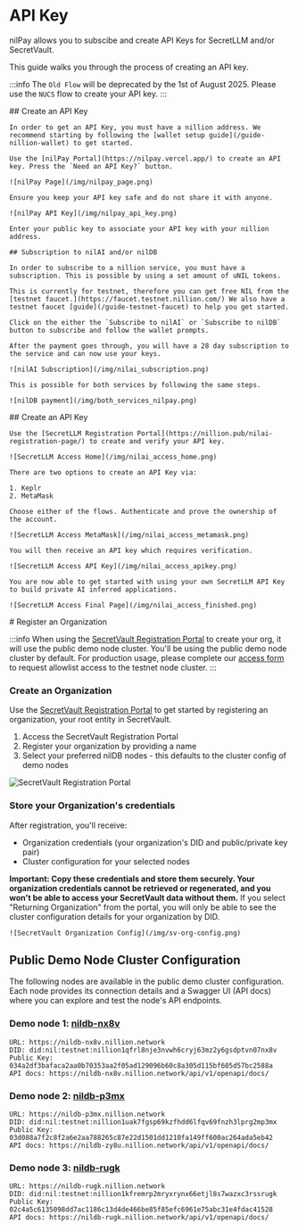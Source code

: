 
# API Key

nilPay allows you to subscibe and create API Keys for SecretLLM and/or SecretVault.

This guide walks you through the process of creating an API key.

:::info
The `Old Flow` will be deprecated by the 1st of August 2025. Please use the `NUCS` flow to create your API key.
:::

<Tabs>
  <TabItem value='nucs-flow' label='NUCS'>
    ## Create an API Key

    In order to get an API Key, you must have a nillion address. We recommend starting by following the [wallet setup guide](/guide-nillion-wallet) to get started.

    Use the [nilPay Portal](https://nilpay.vercel.app/) to create an API key. Press the `Need an API Key?` button.

    ![nilPay Page](/img/nilpay_page.png)

    Ensure you keep your API key safe and do not share it with anyone.

    ![nilPay API Key](/img/nilpay_api_key.png)

    Enter your public key to associate your API key with your nillion address.

    ## Subscription to nilAI and/or nilDB

    In order to subscribe to a nillion service, you must have a subscription. This is possible by using a set amount of uNIL tokens.

    This is currently for testnet, therefore you can get free NIL from the [testnet faucet.](https://faucet.testnet.nillion.com/) We also have a testnet faucet [guide](/guide-testnet-faucet) to help you get started.

    Click on the either the `Subscribe to nilAI` or `Subscribe to nilDB` button to subscribe and follow the wallet prompts.

    After the payment goes through, you will have a 28 day subscription to the service and can now use your keys.

    ![nilAI Subscription](/img/nilai_subscription.png)

    This is possible for both services by following the same steps.

    ![nilDB payment](/img/both_services_nilpay.png)

  </TabItem>
  <TabItem value='old-flow-llm' label='Old Flow (SecretLLM)'>
    ## Create an API Key

    Use the [SecretLLM Registration Portal](https://nillion.pub/nilai-registration-page/) to create and verify your API key.

    ![SecretLLM Access Home](/img/nilai_access_home.png)

    There are two options to create an API Key via:

    1. Keplr
    2. MetaMask

    Choose either of the flows. Authenticate and prove the ownership of the account.

    ![SecretLLM Access MetaMask](/img/nilai_access_metamask.png)

    You will then receive an API key which requires verification.

    ![SecretLLM Access API Key](/img/nilai_access_apikey.png)

    You are now able to get started with using your own SecretLLM API Key to build private AI inferred applications.

    ![SecretLLM Access Final Page](/img/nilai_access_finished.png)

  </TabItem>
    <TabItem value='old-flow-vault' label='Old Flow (SecretVault)'>
      # Register an Organization

:::info
When using the [SecretVault Registration Portal](https://sv-sda-registration.replit.app/) to create your org, it will use the public demo node cluster. You'll be using the public demo node cluster by default. For production usage, please complete our [access form](https://forms.gle/Um3xLwMKyKPyAP9i6) to request allowlist access to the testnet node cluster.
:::

### Create an Organization

Use the [SecretVault Registration Portal](https://sv-sda-registration.replit.app/) to get started by registering an organization, your root entity in SecretVault.

1. Access the SecretVault Registration Portal
2. Register your organization by providing a name
3. Select your preferred nilDB nodes - this defaults to the cluster config of demo nodes

![SecretVault Registration Portal](/img/sv-org-portal.png)

### Store your Organization's credentials

After registration, you'll receive:

- Organization credentials (your organization's DID and public/private key pair)
- Cluster configuration for your selected nodes

**Important: Copy these credentials and store them securely. Your organization credentials cannot be retrieved or regenerated, and you won't be able to access your SecretVault data without them.** If you select "Returning Organization" from the portal, you will only be able to see the cluster configuration details for your organization by DID.

    ![SecretVault Organization Config](/img/sv-org-config.png)

## Public Demo Node Cluster Configuration

The following nodes are available in the public demo cluster configuration. Each node provides its connection details and a Swagger UI (API docs) where you can explore and test the node's API endpoints.

### Demo node 1: [nildb-nx8v](https://nildb-nx8v.nillion.network/api/v1/openapi/docs/)

```
URL: https://nildb-nx8v.nillion.network
DID: did:nil:testnet:nillion1qfrl8nje3nvwh6cryj63mz2y6gsdptvn07nx8v
Public Key: 034a2df3bafaca2aa0b70353aa2f05ad129096b60c8a305d115bf605d57bc2588a
API docs: https://nildb-nx8v.nillion.network/api/v1/openapi/docs/
```

### Demo node 2: [nildb-p3mx](https://nildb-p3mx.nillion.network/api/v1/openapi/docs/)

```
URL: https://nildb-p3mx.nillion.network
DID: did:nil:testnet:nillion1uak7fgsp69kzfhdd6lfqv69fnzh3lprg2mp3mx
Public Key: 03d088a7f2c8f2a6e2aa788265c87e22d1501dd1210fa149ff600ac264ada5eb42
API docs: https://nildb-zy8u.nillion.network/api/v1/openapi/docs/
```

### Demo node 3: [nildb-rugk](https://nildb-rugk.nillion.network/api/v1/openapi/docs/)

```
URL: https://nildb-rugk.nillion.network
DID: did:nil:testnet:nillion1kfremrp2mryxrynx66etjl8s7wazxc3rssrugk
Public Key: 02c4a5c6135098dd7ac1186c13d4de466be85f85efc6961e75abc31e4fdac41528
API docs: https://nildb-rugk.nillion.network/api/v1/openapi/docs/
```

  </TabItem>
</Tabs>
